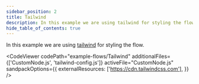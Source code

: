 ```yaml
---
sidebar_position: 2
title: Tailwind
description: In this example we are using tailwind for styling the flow.
hide_table_of_contents: true
---
```



In this example we are using [tailwind](https://tailwindcss.com/) for styling the flow.

<CodeViewer
  codePath="example-flows/Tailwind"
  additionalFiles={['CustomNode.js', 'tailwind-config.js']}
  activeFile="CustomNode.js"
  sandpackOptions={{
    externalResources: ['https://cdn.tailwindcss.com'],
  }}
/>
